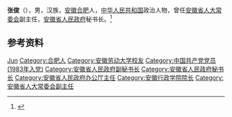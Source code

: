 {{Otheruses|other=名为的其他人物|张俊 (消歧义)}}

'''张俊'''（{{bd|1949年|2月|}}），男，汉族，[[安徽|安徽]][[合肥|合肥]]人，[[中华人民共和国|中华人民共和国]]政治人物，曾任[[安徽省人大常委会|安徽省人大常委会]]副主任，[[安徽省人民政府|安徽省人民政府]]秘书长。<ref>{{Cite web|title=张俊同志简历|url=http://www.npc.gov.cn/zgrdw/npc/xinwen/dfrd/anhui/2008-07/21/content_1438477.htm|accessdate=2020-07-29|work=中国人大网}}</ref>

== 参考资料 ==
{{reflist}}

{{中国人物小作品}}

{{Authority control}}
{{DEFAULTSORT:Zhang张}}
[[Category:张姓|Jun]]
[[Category:合肥人|Category:合肥人]]
[[Category:安徽劳动大学校友|Category:安徽劳动大学校友]]
[[Category:中国共产党党员_(1983年入党)|Category:中国共产党党员 (1983年入党)]]
[[Category:安徽省人民政府副秘书长|Category:安徽省人民政府副秘书长]]
[[Category:安徽省人民政府秘书长|Category:安徽省人民政府秘书长]]
[[Category:安徽省人民政府办公厅主任|Category:安徽省人民政府办公厅主任]]
[[Category:安徽行政学院院长|Category:安徽行政学院院长]]
[[Category:安徽省人大常委会副主任|Category:安徽省人大常委会副主任]]